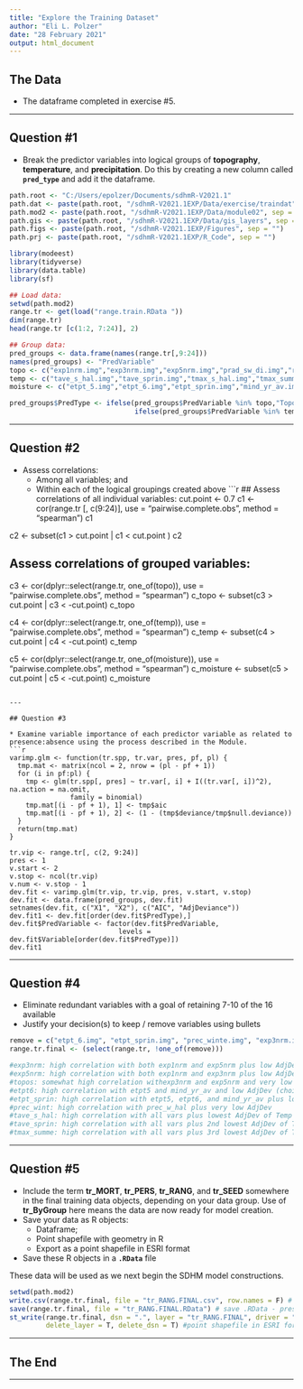 ```yaml
---
title: "Explore the Training Dataset"
author: "Eli L. Polzer"
date: "28 February 2021"
output: html_document
---
```


## The Data

* The dataframe completed in exercise #5.

---

## Question #1

* Break the predictor variables into logical groups of **topography**, **temperature**, and **precipitation**.  Do this by creating a new column called **`pred_type`** and add it the dataframe.

```r
path.root <- "C:/Users/epolzer/Documents/sdhmR-V2021.1"
path.dat <- paste(path.root, "/sdhmR-V2021.1EXP/Data/exercise/traindat", sep = "")
path.mod2 <- paste(path.root, "/sdhmR-V2021.1EXP/Data/module02", sep = "")
path.gis <- paste(path.root, "/sdhmR-V2021.1EXP/Data/gis_layers", sep = "")
path.figs <- paste(path.root, "/sdhmR-V2021.1EXP/Figures", sep = "")
path.prj <- paste(path.root, "/sdhmR-V2021.1EXP/R_Code", sep = "")

library(modeest)
library(tidyverse) 
library(data.table)
library(sf)

## Load data:
setwd(path.mod2)
range.tr <- get(load("range.train.RData "))
dim(range.tr)
head(range.tr [c(1:2, 7:24)], 2)

## Group data:
pred_groups <- data.frame(names(range.tr[,9:24]))
names(pred_groups) <- "PredVariable"
topo <- c("exp1nrm.img","exp3nrm.img","exp5nrm.img","prad_sw_di.img","rough_1k.img","topos.img")
temp <- c("tave_s_hal.img","tave_sprin.img","tmax_s_hal.img","tmax_summe.img")
moisture <- c("etpt_5.img","etpt_6.img","etpt_sprin.img","mind_yr_av.img","prec_w_hal.img","prec_winte.img")

pred_groups$PredType <- ifelse(pred_groups$PredVariable %in% topo,"Topography",
                               ifelse(pred_groups$PredVariable %in% temp,"Temperature", "Moisture"))
```

---

## Question #2

* Assess correlations:
  * Among all variables; and
  * Within each of the logical groupings created above
```r
## Assess correlations of all individual variables:
cut.point <- 0.7
c1 <- cor(range.tr [, c(9:24)], use = "pairwise.complete.obs", method = "spearman") 
c1 

c2 <- subset(c1 > cut.point | c1 < cut.point )
c2 

## Assess correlations of grouped variables:
c3 <- cor(dplyr::select(range.tr, one_of(topo)), use = "pairwise.complete.obs", method = "spearman")
c_topo <- subset(c3 > cut.point | c3 < -cut.point)
c_topo

c4 <- cor(dplyr::select(range.tr, one_of(temp)), use = "pairwise.complete.obs", method = "spearman")
c_temp <- subset(c4 > cut.point | c4 < -cut.point)
c_temp

c5 <- cor(dplyr::select(range.tr, one_of(moisture)), use = "pairwise.complete.obs", method = "spearman")
c_moisture <- subset(c5 > cut.point | c5 < -cut.point)
c_moisture
```

---

## Question #3

* Examine variable importance of each predictor variable as related to presence:absence using the process described in the Module.
```r
varimp.glm <- function(tr.spp, tr.var, pres, pf, pl) {
  tmp.mat <- matrix(ncol = 2, nrow = (pl - pf + 1))
  for (i in pf:pl) {
    tmp <- glm(tr.spp[, pres] ~ tr.var[, i] + I((tr.var[, i])^2), na.action = na.omit,
               family = binomial)
    tmp.mat[(i - pf + 1), 1] <- tmp$aic
    tmp.mat[(i - pf + 1), 2] <- (1 - (tmp$deviance/tmp$null.deviance))
  }
  return(tmp.mat)
} 

tr.vip <- range.tr[, c(2, 9:24)] 
pres <- 1 
v.start <- 2 
v.stop <- ncol(tr.vip) 
v.num <- v.stop - 1 
dev.fit <- varimp.glm(tr.vip, tr.vip, pres, v.start, v.stop) 
dev.fit <- data.frame(pred_groups, dev.fit) 
setnames(dev.fit, c("X1", "X2"), c("AIC", "AdjDeviance"))
dev.fit1 <- dev.fit[order(dev.fit$PredType),]
dev.fit$PredVariable <- factor(dev.fit$PredVariable, 
                           levels = dev.fit$Variable[order(dev.fit$PredType)])
dev.fit1
```

---

## Question #4

* Eliminate redundant variables with a goal of retaining 7-10 of the 16 available
* Justify your decision(s) to keep / remove variables using bullets
```r
remove = c("etpt_6.img", "etpt_sprin.img", "prec_winte.img", "exp3nrm.img", "exp5nrm.img", "topos.img", "tave_s_hal.img", "tave_sprin.img", "tmax_summe.img")
range.tr.final <- (select(range.tr, !one_of(remove)))

#exp3nrm: high correlation with both exp1nrm and exp5nrm plus low AdjDev
#exp5nrm: high correlation with both exp1nrm and exp3nrm plus low AdjDev
#topos: somewhat high correlation withexp3nrm and exp5nrm and very low AdjDev (choice between this var and exp1nrm, which were very close)
#etpt6: high correlation with etpt5 and mind_yr_av and low AdjDev (choice between this var and etpt 5, which were very similar)
#etpt_sprin: high correlation with etpt5, etpt6, and mind_yr_av plus low AdjDev
#prec_wint: high correlation with prec_w_hal plus very low AdjDev
#tave_s_hal: high correlation with all vars plus lowest AdjDev of Temp var
#tave_sprin: high correlation with all vars plus 2nd lowest AdjDev of Temp var
#tmax_summe: high correlation with all vars plus 3rd lowest AdjDev of Temp var
```

---

## Question #5

* Include the term **tr_MORT**, **tr_PERS**, **tr_RANG**, and **tr_SEED** somewhere in the final training data objects, depending on your data group.  Use of **tr_ByGroup** here means the data are now ready for model creation.
* Save your data as R objects:
  * Dataframe;
  * Point shapefile with geometry in R
  * Export as a point shapefile in ESRI format
* Save these R objects in a **`.RData`** file

These data will be used as we next begin the SDHM model constructions.
```r
setwd(path.mod2)
write.csv(range.tr.final, file = "tr_RANG.FINAL.csv", row.names = F) # save .csv - training data
save(range.tr.final, file = "tr_RANG.FINAL.RData") # save .RData - pres/abs plus stacked raster
st_write(range.tr.final, dsn = ".", layer = "tr_RANG.FINAL", driver = "ESRI Shapefile",
         delete_layer = T, delete_dsn = T) #point shapefile in ESRI format
```

---

## The End

---
